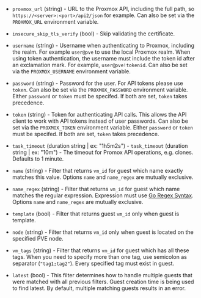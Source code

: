<!-- Code generated from the comments of the Config struct in datasource/proxmox/data.go; DO NOT EDIT MANUALLY -->

- `proxmox_url` (string) - URL to the Proxmox API, including the full path,
  so `https://<server>:<port>/api2/json` for example.
  Can also be set via the `PROXMOX_URL` environment variable.

- `insecure_skip_tls_verify` (bool) - Skip validating the certificate.

- `username` (string) - Username when authenticating to Proxmox, including
  the realm. For example `user@pve` to use the local Proxmox realm. When using
  token authentication, the username must include the token id after an exclamation
  mark. For example, `user@pve!tokenid`.
  Can also be set via the `PROXMOX_USERNAME` environment variable.

- `password` (string) - Password for the user.
  For API tokens please use `token`.
  Can also be set via the `PROXMOX_PASSWORD` environment variable.
  Either `password` or `token` must be specifed. If both are set,
  `token` takes precedence.

- `token` (string) - Token for authenticating API calls.
  This allows the API client to work with API tokens instead of user passwords.
  Can also be set via the `PROXMOX_TOKEN` environment variable.
  Either `password` or `token` must be specifed. If both are set,
  `token` takes precedence.

- `task_timeout` (duration string | ex: "1h5m2s") - `task_timeout` (duration string | ex: "10m") - The timeout for
   Promox API operations, e.g. clones. Defaults to 1 minute.

- `name` (string) - Filter that returns `vm_id` for guest which name exactly matches this value.
  Options `name` and `name_regex` are mutually exclusive.

- `name_regex` (string) - Filter that returns `vm_id` for guest which name matches the regular expression.
  Expression must use [Go Regex Syntax](https://pkg.go.dev/regexp/syntax).
  Options `name` and `name_regex` are mutually exclusive.

- `template` (bool) - Filter that returns guest `vm_id` only when guest is template.

- `node` (string) - Filter that returns `vm_id` only when guest is located on the specified PVE node.

- `vm_tags` (string) - Filter that returns `vm_id` for guest which has all these tags. When you need to
  specify more than one tag, use semicolon as separator (`"tag1;tag2"`).
  Every specified tag must exist in guest.

- `latest` (bool) - This filter determines how to handle multiple guests that were matched with all
  previous filters. Guest creation time is being used to find latest.
  By default, multiple matching guests results in an error.

<!-- End of code generated from the comments of the Config struct in datasource/proxmox/data.go; -->
